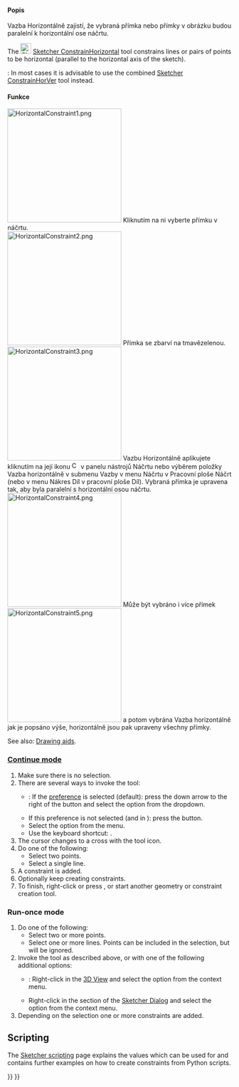 <languages/>

{{Docnav
|[[Sketcher_ConstrainHorVer|Horizontal/Vertical Constraint]]
|[[Sketcher_ConstrainVertical|Vertical Constraint]]
|[[Sketcher_Workbench|Sketcher]]
|IconL=Sketcher_ConstrainHorVer.svg
|IconR=Sketcher_ConstrainVertical.svg
|IconC=Workbench_Sketcher.svg
}}

<div class="mw-translate-fuzzy">
{{GuiCommand/cs
|Name=Constraint Horizontal
|Name/cs=Constraint Horizontal
|Workbenches=[[Sketcher Workbench/cs|Sketcher]], [[PartDesign Workbench/cs|PartDesign]]
|MenuLocation=Sketch → Sketcher constraints → Constrain horizontally
|SeeAlso=[[Sketcher_ConstrainVertical/cs|Constraint Vertical]]
}}
</div>

<span id="Description"></span>
<div class="mw-translate-fuzzy">
====Popis====
Vazba Horizontálně zajistí, že vybraná přímka nebo přímky v obrázku budou paralelní k horizontální ose náčrtu.
</div>

The [[Image:Sketcher_ConstrainHorizontal.svg|24px]] [[Sketcher_ConstrainHorizontal|Sketcher ConstrainHorizontal]] tool constrains lines or pairs of points to be horizontal (parallel to the horizontal axis of the sketch).

{{Version|1.0}}: In most cases it is advisable to use the combined [[Sketcher_ConstrainHorVer|Sketcher ConstrainHorVer]] tool instead.

<span id="Usage"></span>
<div class="mw-translate-fuzzy">
====Funkce====
[[File:HorizontalConstraint1.png|left|256px]]
Kliknutím na ni vyberte přímku v náčrtu.
<br style="clear: both" />
[[File:HorizontalConstraint2.png|left|256px]]
Přímka se zbarví na tmavězelenou.
<br style="clear: both" />
[[File:HorizontalConstraint3.png|left|256px]]
Vazbu Horizontálně aplikujete kliknutím na její ikonu [[File:Constraint_Horizontal.png|16px]] v panelu nástrojů Náčrtu nebo výběrem položky Vazba horizontálně v submenu Vazby v menu Náčrtu v Pracovní ploše Náčrt (nebo v menu Nákres Díl v pracovní ploše Díl). Vybraná přímka je upravena tak, aby byla paralelní s horizontální osou náčrtu.
<br style="clear: both" />
[[File:HorizontalConstraint4.png|left|256px]]
Může být vybráno i více přímek
<br style="clear: both" />
[[File:HorizontalConstraint5.png|left|256px]]
a potom vybrána Vazba horizontálně jak je popsáno výše, horizontálně jsou pak upraveny všechny přímky.
<br style="clear: both" />
</div>

See also: [[Sketcher_Workbench#Drawing_aids|Drawing aids]].

===[[Sketcher_Workbench#Continue_modes|Continue mode]]===

# Make sure there is no selection.
# There are several ways to invoke the tool:
#* {{Version|1.0}}: If the {{MenuCommand|Unified tool for automatic horizontal/vertical constraints}} [[Sketcher_Preferences#General|preference]] is selected (default): press the down arrow to the right of the {{Button|[[Image:Sketcher_ConstrainHorVer.svg||x16px]][[Image:Toolbar_flyout_arrow.svg|x16px]]}} button and select the {{MenuCommand|[[Image:Sketcher_ConstrainHorizontal.svg|16px]] Horizontal Constraint}} option from the dropdown.
#* If this preference is not selected (and in {{VersionMinus|0.21}}): press the {{Button|[[Image:Sketcher_ConstrainHorizontal.svg|16px]] [[Sketcher_ConstrainHorizontal|Horizontal Constraint]]}} button.
#* Select the {{MenuCommand|Sketch → Constraints → [[Image:Sketcher_ConstrainHorizontal.svg|16px]] Horizontal Constraint}} option from the menu.
#* Use the keyboard shortcut: {{KEY|H}}.
# The cursor changes to a cross with the tool icon.
# Do one of the following:
#* Select two points.
#* Select a single line.
# A constraint is added.
# Optionally keep creating constraints.
# To finish, right-click or press {{KEY|Esc}}, or start another geometry or constraint creation tool.

===Run-once mode===

# Do one of the following:
#* Select two or more points.
#* Select one or more lines. Points can be included in the selection, but will be ignored.
# Invoke the tool as described above, or with one of the following additional options:
#* {{Version|1.0}}: Right-click in the [[3D_View|3D View]] and select the {{MenuCommand|[[Image:Sketcher_ConstrainHorizontal.svg|16px]] Horizontal Constraint}} option from the context menu.
#* Right-click in the {{MenuCommand|Elements}} section of the [[Sketcher_Dialog|Sketcher Dialog]] and select the {{MenuCommand|[[Image:Sketcher_ConstrainHorizontal.svg|16px]] Horizontal Constraint}} option from the context menu.
# Depending on the selection one or more constraints are added.

== Scripting ==

{{Code|code=Sketch.addConstraint(Sketcher.Constraint('Horizontal', Line))}}

The [[Sketcher_scripting|Sketcher scripting]] page explains the values which can be used for {{incode|Line}} and contains further examples on how to create constraints from Python scripts.


{{Docnav
|[[Sketcher_ConstrainHorVer|Horizontal/Vertical Constraint]]
|[[Sketcher_ConstrainVertical|Vertical Constraint]]
|[[Sketcher_Workbench|Sketcher]]
|IconL=Sketcher_ConstrainHorVer.svg
|IconR=Sketcher_ConstrainVertical.svg
|IconC=Workbench_Sketcher.svg
}}

{{Sketcher_Tools_navi{{#translation:}}}}
{{Userdocnavi{{#translation:}}}}